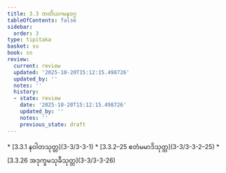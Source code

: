 ```yaml
---
title: 3.3 တတိယဂမနဝဂ္ဂ
tableOfContents: false
sidebar:
  order: 3
type: tipitaka
basket: su
book: sn
review:
  current: review
  updated: '2025-10-20T15:12:15.498726'
  updated_by: ''
  notes: ''
  history:
  - state: review
    date: '2025-10-20T15:12:15.498726'
    updated_by: ''
    notes: ''
    previous_state: draft
---
```



<DynamicBreadcrumb />


<ReviewStatus review={frontmatter.review} showDetails={true} />

<HypothesisAnnotation frontmatter={frontmatter} />



<TableOfContents book="sn" section="3.3">
* [3.3.1 နဝါတသုတ္တ](3-3/3-3-1)
* [3.3.2–25 ဧတံမမာဒိသုတ္တ](3-3/3-3-2–25)
* [3.3.26 အဒုက္ခမသုခီသုတ္တ](3-3/3-3-26)
</TableOfContents>